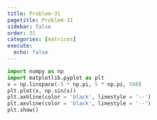 ```yaml
---
title: Problem-31
pagetitle: Problem-31
sidebar: false
order: 31
categories: [matrices]
execute:
  echo: false
---
```




```python
import numpy as np
import matplotlib.pyplot as plt
x = np.linspace(-5 * np.pi, 5 * np.pi, 500)
plt.plot(x, np.sin(x))
plt.axhline(color = 'black', linestyle = '--')
plt.axvline(color = 'black', linestyle = '--')
plt.show()
```

